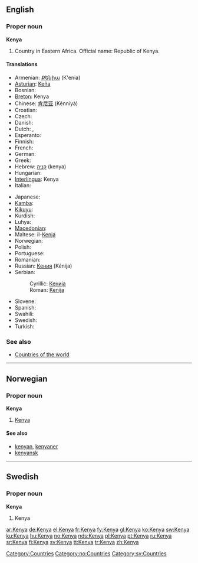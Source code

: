 ==English==

===Proper noun===
{{wikipedia}}
'''Kenya'''

# Country in Eastern Africa. Official name: Republic of Kenya.

====Translations====
{{trans-top|country in Eastern Africa}}
* Armenian: [[Քենիա]] (K'enia)
* [[Asturian]]: [[Keña]]
* Bosnian: {{t-|bs|Kenija|f}}
* [[Breton]]: Kenya
* Chinese: [[肯尼亚]] (Kěnníyà)
* Croatian: {{t-|hr|Kenija|f}}
* Czech: {{t+|cs|Keňa|f}}
* Danish: {{t-|da|Kenya}}
* Dutch: {{t+|nl|Kenia}}, {{t-|nl|Kenya}}
* Esperanto: {{t-|eo|Kenjo|xs=Esperanto}}
* Finnish: {{t+|fi|Kenia}}
* French: {{t+|fr|Kenya}}
* German: {{t+|de|Kenia}}
* Greek: {{t-|el|Κένυα|f|tr=Kénya|sc=Grek}}
* Hebrew: [[קניה]] (kenya)
* Hungarian: {{t+|hu|Kenya}}
* [[Interlingua]]: Kenya
* Italian: {{t-|it|Kenya}}
{{trans-mid}}
* Japanese: {{t+|ja|ケニア|tr=Kenia|sc=Jpan}}
* [[Kamba]]: {{tø|kam|Kenya}}
* [[Kikuyu]]: {{tø|ki|Kenya}}
* Kurdish: {{ku-Arab|[[کینیا]]}}
* Luhya: {{tø|luy|Kenya}}
* [[Macedonian]]: {{t|mk|Кенија|f|tr=Kénija|sc=Cyrl}}
* Maltese: il-[[Kenja]]
* Norwegian: {{t+|no|Kenya}}
* Polish: {{t+|pl|Kenia|f}}
* Portuguese: {{t+|pt|Quénia|f}}
* Romanian: {{t-|ro|Kenya|f}}
* Russian: [[Кения]] (Kénija) {{f}}
* Serbian:
*: Cyrillic: [[Кенија#Serbian|Кенија]] {{f}}
*: Roman: [[Kenija#Serbian|Kenija]] {{f}}
* Slovene: {{t+|sl|Kenija|f}}
* Spanish: {{t+|es|Kenia|f}}
* Swahili: {{t|sw|kenya}}
* Swedish: {{t+|sv|Kenya}}
* Turkish: {{t+|tr|Kenya}}
{{trans-bottom}}

===See also===
* [[Appendix:Countries of the world|Countries of the world]]

[[Category:Countries]]

----

==Norwegian==

===Proper noun===
'''Kenya'''

# [[#English|Kenya]]

====See also====
* [[kenyan]], [[kenyaner]]
* [[kenyansk]]

[[Category:no:Countries]]

----

==Swedish==

===Proper noun===
'''Kenya'''

# Kenya

[[Category:sv:Countries]]

[[ar:Kenya]]
[[de:Kenya]]
[[el:Kenya]]
[[fr:Kenya]]
[[fy:Kenya]]
[[gl:Kenya]]
[[ko:Kenya]]
[[sw:Kenya]]
[[ku:Kenya]]
[[hu:Kenya]]
[[no:Kenya]]
[[nds:Kenya]]
[[pl:Kenya]]
[[pt:Kenya]]
[[ru:Kenya]]
[[sr:Kenya]]
[[fi:Kenya]]
[[sv:Kenya]]
[[tt:Kenya]]
[[tr:Kenya]]
[[zh:Kenya]]